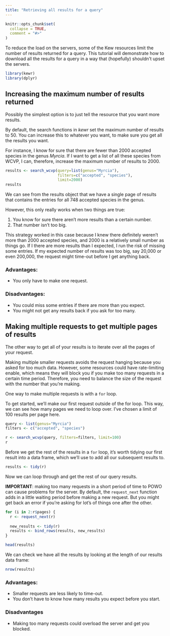 ```yaml
---
title: "Retrieving all results for a query"
---
```


```r
knitr::opts_chunk$set(
  collapse = TRUE,
  comment = "#>"
)
```

To reduce the load on the servers, some of the Kew resources limit the number of results returned for a query. This tutorial will demonstrate how to download all the results for a query in a way that (hopefully) shouldn't upset the servers.

```r
library(kewr)
library(dplyr)
```

## Increasing the maximum number of results returned

Possibly the simplest option is to just tell the resource that you want more results.

By default, the search functions in *kewr* set the maximum number of results to 50. You can increase this to whatever you want, to make sure you get all the results you want.

For instance, I know for sure that there are fewer than 2000 accepted species in the genus *Myrcia*. If I want to get a list of all these species from WCVP, I can, therefore, increase the maximum number of results to 2000.

```r
results <- search_wcvp(query=list(genus="Myrcia"),
                       filters=c("accepted", "species"),
                       limit=2000)
results
```

We can see from the results object that we have a single page of results that contains the entries for all 748 accepted species in the genus.

However, this only really works when two things are true:

1. You know for sure there aren't more results than a certain number.
2. That number isn't too big.

This strategy worked in this case because I knew there definitely weren't more than 2000 accepted species, and 2000 is a relatively small number as things go. If I there are more results than I expected, I run the risk of missing some entries. If my expected number of results was too big, say 20,000 or even 200,000, the request might time-out before I get anything back.

### Advantages:

* You only have to make one request.

### Disadvantages:

* You could miss some entries if there are more than you expect.
* You might not get any results back if you ask for too many.

## Making multiple requests to get multiple pages of results

The other way to get all of your results is to iterate over all the pages of your request.

Making multiple smaller requests avoids the request hanging because you asked for too much data. However, some resources could have rate-limiting enable, which means they will block you if you make too many requests in a certain time period. Therefore, you need to balance the size of the request with the number that you're making.

One way to make multiple requests is with a `for` loop.

To get started, we'll make our first request outside of the for loop. This way, we can see how many pages we need to loop over. I've chosen a limit of 100 results per page here.

```r
query <- list(genus="Myrcia")
filters <- c("accepted", "species")

r <- search_wcvp(query, filters=filters, limit=100)
r
```

Before we get the rest of the results in a `for` loop, it's worth tidying our first result into a data frame, which we'll use to add all our subsequent results to.

```r
results <- tidy(r)
```

Now we can loop through and get the rest of our query results. 

**IMPORTANT**: making too many requests in a short period of time to POWO can cause problems for the server. By default,
the `request_next` function adds in a little waiting period before making a new request. But you might get back an error if
you're asking for lot's of things one after the other.

```r
for (i in 2:r$pages) {
  r <- request_next(r)
  
  new_results <- tidy(r)
  results <- bind_rows(results, new_results)
}

head(results)
```

We can check we have all the results by looking at the length of
our results data frame:

```r
nrow(results)
```

### Advantages:

* Smaller requests are less likely to time-out.
* You don't have to know how many results you expect before you start.

### Disadvantages

* Making too many requests could overload the server and get you blocked.
